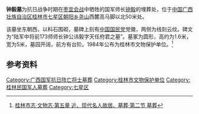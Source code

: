 {{文物保护单位
| 级别 = 市县级
| 省名 = 广西壮族自治区
| 市/县名 = 桂林市
| 图片 = 
| 名称 = 钟毅墓
| 编号 = 
| 分类 = 近现代重要史迹及代表性建筑
| 时代 = 民国
| 所在 = [[桂林市|桂林市]][[七星区|七星区]]
| 登录 = 1984年
}}
'''钟毅墓'''为抗日战争时期在[[枣宜会战|枣宜会战]]中牺牲的国军师长[[钟毅_(1901年)|钟毅]]的埋葬处，位于[[中国|中国]][[广西壮族自治区|广西壮族自治区]][[桂林市|桂林市]][[七星区|七星区]][[朝阳乡|朝阳乡]][[尧山_(桂林)|尧山]]西麓高马脚以北50米处。

该墓坐东朝西，以料石围砌，墓碑上刻有[[中国国民党|中国国民党]]党徽，两侧为线刻云纹。碑文为“陆军中将前173师师长钟公讳毅字天任府君之墓”。墓冢为圆形，高约为1.6米，宽为5米，墓园开阔，前方有台阶。1984年公布为桂林市文物保护单位。<ref>[http://www.gxdqw.com/bin/mse.exe?seachword=&K=b&A=10&rec=225&run=13 桂林市志·文物志·第五章 近、现代名人故居、墓葬·第二节 墓葬]</ref>

==参考资料==

{{Reflist|2}}

[[Category:广西国军抗日阵亡将士墓葬|Category:广西国军抗日阵亡将士墓葬]]
[[Category:桂林市文物保护单位|Category:桂林市文物保护单位]]
[[Category:桂林民国军人墓葬|Category:桂林民国军人墓葬]]
[[Category:七星区|Category:七星区]]